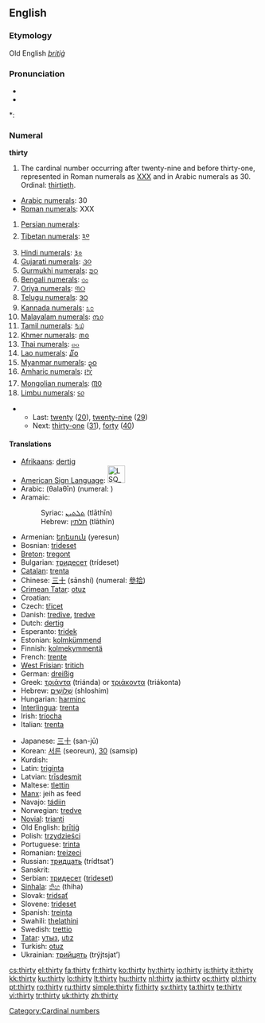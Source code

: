 ==English==

===Etymology===
Old English ''[[þritiġ]]''

===Pronunciation===
* {{audio|en-us-thirty.ogg|Audio (US)}}
* {{audio|en-uk-thirty.ogg|Audio (UK)}}

*: {{rhymes|ɜː(r)ti}}

===Numeral===
'''thirty'''

# The cardinal number occurring after twenty-nine and before thirty-one, represented in Roman numerals as [[XXX]] and in Arabic numerals as 30. Ordinal: [[thirtieth]].
* [[w:Arabic Numerals|Arabic numerals]]: 30
* [[w:Roman numerals|Roman numerals]]: XXX
# [[w:Eastern Arabic numerals|Persian numerals]]: {{fa-Arab|[[۳۰]]}}
# [[w:Indian numerals|Tibetan numerals]]: [[༣༠]]
# [[w:Indian numerals|Hindi numerals]]: [[३०]]
# [[w:Indian numerals|Gujarati numerals]]: [[૩૦]]
# [[w:Indian numerals|Gurmukhi numerals]]: [[੩੦]]
# [[w:Indian numerals|Bengali numerals]]: [[৩০]]
# [[w:Indian numerals|Oriya numerals]]: [[୩୦]]
# [[w:Indian numerals|Telugu numerals]]: [[౩౦]]
# [[w:Indian numerals|Kannada numerals]]: [[೩೦]]
# [[w:Indian numerals|Malayalam numerals]]: [[൩൦]]
# [[w:Indian numerals|Tamil numerals]]: [[௩௰]]
# [[w:Khmer script|Khmer numerals]]: [[៣០]]
# [[w:Thai numerals|Thai numerals]]: [[๓๐]]
# [[w:Lao alphabet|Lao numerals]]: [[໓໐]]
# [[w:Burmese alphabet|Myanmar numerals]]: [[၃၀]]
# [[w:Amharic language|Amharic numerals]]: [[፫፲]]
# [[w:Mongolian alphabet|Mongolian numerals]]: [[᠓᠐]]
# [[w:Limbu language|Limbu numerals]]: [[᥉᥆]]

** Last: [[twenty]] ([[20]]), [[twenty-nine]] ([[29]])
** Next: [[thirty-one]] ([[31]]), [[forty]] ([[40]])

====Translations====
{{top}}
* [[Afrikaans]]: [[dertig]]
* [[American Sign Language]]: [[Image:LSQ 30.jpg|35px]]
* Arabic: {{Arab|[[ثلاثين]]}} (θalaθīn) (numeral: {{Arab|[[٣٠]]}})
* Aramaic:
*: Syriac: [[ܬܠܬܝܢ]] (tlāthīn) {{c}}
*: Hebrew: [[תלתין]] (tlāthīn) {{c}}
* Armenian: [[երեսուն]] (yeresun)
* Bosnian: [[trideset]]
* [[Breton]]: [[tregont]]
* Bulgarian: [[тридесет]] (trídeset)
* [[Catalan]]: [[trenta]]
* Chinese: [[三十]] (sānshí) (numeral: [[參拾]])
* [[Crimean Tatar]]: [[otuz#Crimean Tatar|otuz]]
* Croatian: {{t|hr|trideset|alt=trídeset}}
* Czech: [[třicet]]
* Danish: [[tredive]], [[tredve]]
* Dutch: [[dertig]] {{f}}
* Esperanto: [[tridek]]
* Estonian: [[kolmkümmend]]
* Finnish: [[kolmekymmentä]]
* French: [[trente]] {{m}}
* [[West Frisian]]: [[tritich]]
* German: [[dreißig]] {{f}}
* Greek: [[τριάντα]] (triánda) or [[τριάκοντα]] (triákonta)
* Hebrew: [[שלושים|שְׁלוֹשִׁים]] (shloshím) {{m|f}}
* Hungarian: [[harminc]]
* [[Interlingua]]: [[trenta]]
* Irish: [[tríocha]]
* Italian: [[trenta]]
{{mid}}
* Japanese: [[三十]] (san-jū)
* Korean: [[서른]] (seoreun), [[30]] (samsip)
* Kurdish: {{KUchar|[[سی]]}}
* Latin: [[triginta]]
* Latvian: [[trīsdesmit]]
* Maltese: [[tlettin]]
* [[Manx]]: jeih as feed
* Navajo: [[tádiin]]
* Norwegian: [[tredve]]
* [[Novial]]: [[trianti]]
* Old English: [[þritig|þrītiġ]]
* Polish: [[trzydzieści]]
* Portuguese: [[trinta]]
* Romanian: [[treizeci]]
* Russian: [[тридцать]] (trídtsat’)
* Sanskrit: {{unicode|[[triṁśat]]}}
* Serbian: [[тридесет]] ([[trideset]])
* [[Sinhala]]: [[තිහ]] (thiha)
* Slovak: [[tridsať]]
* Slovene: [[trideset]]
* Spanish: [[treinta]]
* Swahili: [[thelathini]]
* Swedish: [[trettio]]
* [[Tatar]]: [[утыз#Tatar|утыз]], [[utız#Tatar|utız]]
* Turkish: [[otuz]]
* Ukrainian: [[трийцять]] (trýjtsjat’)
{{bottom}}

[[Category:Cardinal numbers]]

[[cs:thirty]]
[[el:thirty]]
[[fa:thirty]]
[[fr:thirty]]
[[ko:thirty]]
[[hy:thirty]]
[[io:thirty]]
[[is:thirty]]
[[it:thirty]]
[[kk:thirty]]
[[ku:thirty]]
[[lo:thirty]]
[[lt:thirty]]
[[hu:thirty]]
[[nl:thirty]]
[[ja:thirty]]
[[oc:thirty]]
[[pl:thirty]]
[[pt:thirty]]
[[ro:thirty]]
[[ru:thirty]]
[[simple:thirty]]
[[fi:thirty]]
[[sv:thirty]]
[[ta:thirty]]
[[te:thirty]]
[[vi:thirty]]
[[tr:thirty]]
[[uk:thirty]]
[[zh:thirty]]